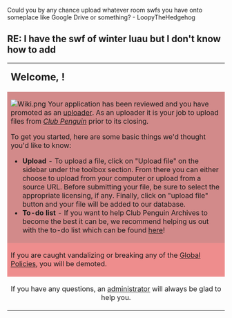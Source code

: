 Could you by any chance upload whatever room swfs you have onto someplace like Google Drive or something? - LoopyTheHedgehog

== RE: I have the swf of winter luau but I don't know how to add ==

{| align="center" style="background: #DAA3A3; {{roundy|10px}} border: 3px solid #C65454; width: 80%"
|- align="center"
| colspan="2" | <big><big>'''Welcome, {{BASEPAGENAME}}!'''</big></big>

|- align="left"
| style="background: #D28A8A; {{roundytop|10px}} padding:5px;" colspan="2" | [[File:Wiki.png|right|link=]]
Your application has been reviewed and you have promoted as an [[Special:ListUsers/uploader|uploader]]. As an uploader it is your job to upload files from [[clubpenguinwiki:Club Penguin|''Club Penguin'']] prior to its closing.

To get you started, here are some basic things we'd thought you'd like to know:

*'''Upload''' - To upload a file, click on "Upload file" on the sidebar under the toolbox section. From there you can either choose to upload from your computer or upload from a source URL. Before submitting your file, be sure to select the appropriate licensing, if any. Finally, click on "upload file" button and your file will be added to our database.
*'''To-do list''' - If you want to help Club Penguin Archives to become the best it can be, we recommend helping us out with the to-do list which can be found [[Club Penguin Archives:To-do List|here]]!

|- align="center"

| style="background: #EE8D8D;" colspan="2" |
If you are caught vandalizing or breaking any of the [[clubpenguinwiki: Club Penguin Wiki Network:Global Policy|Global Policies]], you will be demoted.
|-
! style="background: #C65454; {{roundybl|10px}}" align="center" | If you have any questions, an [[Project:Administrators|administrator]] will always be glad to help you.
| style="background:#ffffff; {{roundybr|10px}}" align="left" |Hello, I saw that I missed your message from almost a month ago. Network downtimes are rough, and unfortunately not in my control.<br>The instructions to upload a file are listed above, I have granted you Uploader permissions for the time being.<br>Since there are a lot of fake Winter Luau files out there, I will review the file when it is uploaded to evaluate whether or not it is legitimate.<br>Thanks for contributing, and if you have any other questions be sure to reach out (if possible)! --[[User:Mario Rk|'''<span class="Xc6" style="color:#FF0000;">Mario Rk</span>''']] <sup>[[User talk:Mario Rk|<span class="Xc6" style="color:#FF0000;">(T)</span>]] [[Special:Contributions/Mario Rk|<span class="Xc6" style="color:#FF0000;">(C)</span>]]</sup> 23:48, 23 August 2020 (UTC)
|}
